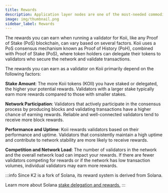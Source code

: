 ```yaml
---
title: Rewards
description: Application layer nodes are one of the most-needed commodities in Web3.
image: img/thumbnail.png
sidebar_label: Rewards
---
```


The rewards you can earn when running a validator for Koii, like any Proof of Stake (PoS) blockchain, can vary based on several factors. Koii uses a PoS consensus mechanism known as Proof of History (PoH), combined with Proof of Stake (PoS), where token holders can delegate their tokens to validators who secure the network and validate transactions.

The rewards you can earn as a validator on Koii primarily depend on the following factors:

**Stake Amount**: The more Koii tokens (KOII) you have staked or delegated, the higher your potential rewards. Validators with a larger stake typically earn more rewards compared to those with smaller stakes.

**Network Participation**: Validators that actively participate in the consensus process by producing blocks and validating transactions have a higher chance of earning rewards. Reliable and well-connected validators tend to receive more block rewards.

**Performance and Uptime**: Koii rewards validators based on their performance and uptime. Validators that consistently maintain a high uptime and contribute to network stability are more likely to receive rewards.

**Competition and Network Load**: The number of validators in the network and the overall network load can impact your rewards. If there are fewer validators competing for rewards or if the network has low transaction volumes, individual validators may earn more rewards.

:::info
Since K2 is a fork of Solana, its reward system is derived from Solana.

Learn more about Solana [stake delegation and rewards.](https://docs.solana.com/cluster/stake-delegation-and-rewards#earning-credits)
:::
